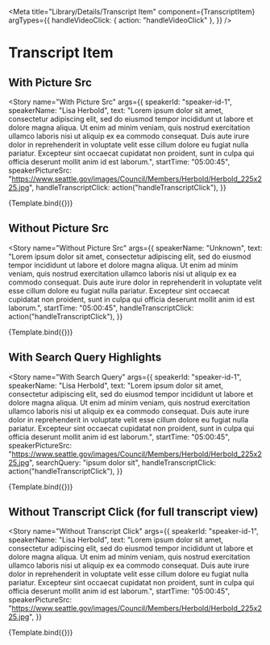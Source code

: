 

<Meta
  title="Library/Details/Transcript Item"
  component={TranscriptItem}
  argTypes={{
    handleVideoClick: { action: "handleVideoClick" },
  }}
/>

# Transcript Item

<ArgsTable of={TranscriptItem} />


## With Picture Src

<Story
  name="With Picture Src"
  args={{
    speakerId: "speaker-id-1",
    speakerName: "Lisa Herbold",
    text:
      "Lorem ipsum dolor sit amet, consectetur adipiscing elit, sed do eiusmod tempor incididunt ut labore et dolore magna aliqua. Ut enim ad minim veniam, quis nostrud exercitation ullamco laboris nisi ut aliquip ex ea commodo consequat. Duis aute irure dolor in reprehenderit in voluptate velit esse cillum dolore eu fugiat nulla pariatur. Excepteur sint occaecat cupidatat non proident, sunt in culpa qui officia deserunt mollit anim id est laborum.",
    startTime: "05:00:45",
    speakerPictureSrc: "https://www.seattle.gov/images/Council/Members/Herbold/Herbold_225x225.jpg",
    handleTranscriptClick: action("handleTranscriptClick"),
  }}
>
  {Template.bind({})}
</Story>

## Without Picture Src

<Story
  name="Without Picture Src"
  args={{
    speakerName: "Unknown",
    text:
      "Lorem ipsum dolor sit amet, consectetur adipiscing elit, sed do eiusmod tempor incididunt ut labore et dolore magna aliqua. Ut enim ad minim veniam, quis nostrud exercitation ullamco laboris nisi ut aliquip ex ea commodo consequat. Duis aute irure dolor in reprehenderit in voluptate velit esse cillum dolore eu fugiat nulla pariatur. Excepteur sint occaecat cupidatat non proident, sunt in culpa qui officia deserunt mollit anim id est laborum.",
    startTime: "05:00:45",
    handleTranscriptClick: action("handleTranscriptClick"),
  }}
>
  {Template.bind({})}
</Story>

## With Search Query Highlights

<Story
  name="With Search Query"
  args={{
    speakerId: "speaker-id-1",
    speakerName: "Lisa Herbold",
    text:
      "Lorem ipsum dolor sit amet, consectetur adipiscing elit, sed do eiusmod tempor incididunt ut labore et dolore magna aliqua. Ut enim ad minim veniam, quis nostrud exercitation ullamco laboris nisi ut aliquip ex ea commodo consequat. Duis aute irure dolor in reprehenderit in voluptate velit esse cillum dolore eu fugiat nulla pariatur. Excepteur sint occaecat cupidatat non proident, sunt in culpa qui officia deserunt mollit anim id est laborum.",
    startTime: "05:00:45",
    speakerPictureSrc: "https://www.seattle.gov/images/Council/Members/Herbold/Herbold_225x225.jpg",
    searchQuery: "ipsum dolor sit",
    handleTranscriptClick: action("handleTranscriptClick"),
  }}
>
  {Template.bind({})}
</Story>

## Without Transcript Click (for full transcript view)

<Story
  name="Without Transcript Click"
  args={{
    speakerId: "speaker-id-1",
    speakerName: "Lisa Herbold",
    text:
      "Lorem ipsum dolor sit amet, consectetur adipiscing elit, sed do eiusmod tempor incididunt ut labore et dolore magna aliqua. Ut enim ad minim veniam, quis nostrud exercitation ullamco laboris nisi ut aliquip ex ea commodo consequat. Duis aute irure dolor in reprehenderit in voluptate velit esse cillum dolore eu fugiat nulla pariatur. Excepteur sint occaecat cupidatat non proident, sunt in culpa qui officia deserunt mollit anim id est laborum.",
    startTime: "05:00:45",
    speakerPictureSrc: "https://www.seattle.gov/images/Council/Members/Herbold/Herbold_225x225.jpg",
  }}
>
  {Template.bind({})}
</Story>

